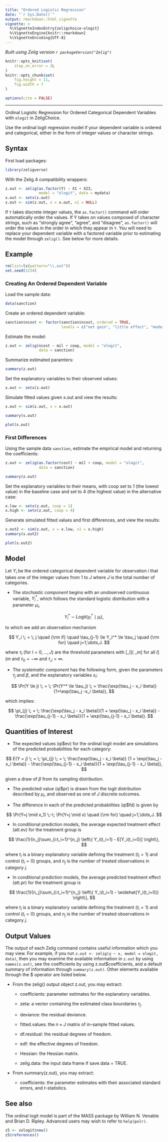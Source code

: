 ```yaml
---
title: "Ordered Logistic Regression"
date: "`r Sys.Date()`"
output: rmarkdown::html_vignette
vignette: >
  %\VignetteIndexEntry{zeligchoice-ologit}
  %\VignetteEngine{knitr::rmarkdown}
  %\VignetteEncoding{UTF-8}
---
```


*Built using Zelig version `r packageVersion("Zelig")`*

```r
knitr::opts_knit$set(
    stop_on_error = 2L
)
knitr::opts_chunk$set(
    fig.height = 11,
    fig.width = 7
)

options(cite = FALSE)
```
---

Ordinal Logistic Regression for Ordered Categorical Dependent Variables with `ologit` in ZeligChoice.

Use the ordinal logit regression model if your dependent variable is
ordered and categorical, either in the form of integer values or
character strings.

Syntax
------

First load packages:

```r
library(zeligverse)
```

With the Zelig 4 compatibility wrappers:

```r
z.out <- zelig(as.factor(Y) ~ X1 + X23,
               model = "ologit", data = mydata)
x.out <- setx(z.out)
s.out <- sim(z.out, x = x.out, x1 = NULL)
```

If `Y` takes discrete integer values, the `as.factor()` command will order
automatically order the values. If Y takes on values composed of
character strings, such as “strongly agree”, “agree”, and “disagree”,
`as.factor()` will order the values in the order in which they appear in
`Y`. You will need to replace your dependent variable with a factored
variable prior to estimating the model through `zelig()`. See below for more details.

Example
------

```r
rm(list=ls(pattern="\\.out"))
set.seed(1234)
```

### Creating An Ordered Dependent Variable

Load the sample data:

```r
data(sanction)
```

Create an ordered dependent variable:

```r
sanction$ncost <- factor(sanction$ncost, ordered = TRUE,
                         levels = c("net gain", "little effect", "modest loss", "major loss"))
```

Estimate the model:

```r
z.out <- zelig(ncost ~ mil + coop, model = "ologit",
               data = sanction)
```

Summarize estimated paramters:

```r
summary(z.out)
```

Set the explanatory variables to their observed values:

```r
x.out <- setx(z.out)
```

Simulate fitted values given x.out and view the results:

```r
s.out <- sim(z.out, x = x.out)
```

```r
summary(s.out)
```

```r
plot(s.out)
```

### First Differences

Using the sample data `sanction`, estimate the empirical model and returning the coefficients:

```r
z.out <- zelig(as.factor(cost) ~ mil + coop, model = "ologit",
               data = sanction)
```

```r
summary(z.out)
```

Set the explanatory variables to their means, with coop set to 1 (the lowest value) in the baseline case and set
to 4 (the highest value) in the alternative case:

```r
x.low <- setx(z.out, coop = 1)
x.high <- setx(z.out, coop = 4)
```

Generate simulated fitted values and first differences, and view the results:

```r
s.out2 <- sim(z.out, x = x.low, x1 = x.high)
summary(s.out2)
```

```r
plot(s.out2)
```

Model
------

Let $Y_i$ be the ordered categorical dependent variable for
observation $i$ that takes one of the integer values from
$1$ to $J$ where $J$ is the total number of
categories.

-  The *stochastic component* begins with an unobserved continuous
   variable, $Y^*_i$, which follows the standard logistic
   distribution with a parameter $\mu_i$,


$$
    Y_i^* \; \sim \; \textrm{Logit}(y_i^* \mid \mu_i),
$$

   to which we add an observation mechanism


$$
    Y_i \; = \; j \quad {\rm if} \quad \tau_{j-1} \le Y_i^* \le \tau_j
        \quad {\rm for} \quad j=1,\dots,J.
$$

   where $\tau_l$ (for $l=0,\dots,J$) are the threshold
   parameters with [\tau_l]( \tau_m[ for all $l](m$ and
   $\tau_0=-\infty$ and $\tau_J=\infty$.

-  The *systematic component* has the following form, given the
   parameters $\tau_j$ and $\beta$, and the explanatory
   variables $x_i$:


$$
    \Pr(Y \le j) \; = \; \Pr(Y^* \le \tau_j) \; = \frac{\exp(\tau_j -
        x_i \beta)}{1+\exp(\tau_j -x_i \beta)},
$$

   which implies:


$$
    \pi_{j}  \; = \; \frac{\exp(\tau_j - x_i \beta)}{1 + \exp(\tau_j -
        x_i \beta)} - \frac{\exp(\tau_{j-1} - x_i \beta)}{1 +
            \exp(\tau_{j-1} - x_i \beta)}.
$$

Quantities of Interest
------

-  The expected values (qi$ev) for the ordinal logit model are
   simulations of the predicted probabilities for each category:


$$
    E(Y = j) \; = \; \pi_{j} \; = \; \frac{\exp(\tau_j - x_i \beta)}
        {1 + \exp(\tau_j - x_i \beta)} - \frac{\exp(\tau_{j-1} - x_i \beta)}{1 +
       \exp(\tau_{j-1} - x_i \beta)},
$$

   given a draw of $\beta$ from its sampling distribution.

-  The predicted value (qi$pr) is drawn from the logit distribution
   described by $\mu_i$, and observed as one of $J$ discrete
   outcomes.

-  The difference in each of the predicted probabilities (qi$fd) is
   given by


$$
    \Pr(Y=j \mid x_1) \;-\; \Pr(Y=j \mid x) \quad {\rm for} \quad
        j=1,\dots,J.
$$

-  In conditional prediction models, the average expected treatment
   effect (att.ev) for the treatment group is


$$
    \frac{1}{n_j}\sum_{i:t_i=1}^{n_j} \left\{ Y_i(t_i=1) -
        E[Y_i(t_i=0)] \right\},
$$

   where $t_{i}$ is a binary explanatory variable defining the
   treatment ($t_{i}=1$) and control ($t_{i}=0$) groups, and
   $n_j$ is the number of treated observations in category
   $j$.

-  In conditional prediction models, the average predicted treatment
   effect (att.pr) for the treatment group is


$$
    \frac{1}{n_j}\sum_{i:t_i=1}^{n_j} \left\{ Y_i(t_i=1) -
        \widehat{Y_i(t_i=0)} \right\},
$$

   where $t_{i}$ is a binary explanatory variable defining the
   treatment ($t_{i}=1$) and control ($t_{i}=0$) groups, and
   $n_j$ is the number of treated observations in category
   $j$.

Output Values
------

The output of each Zelig command contains useful information which you
may view. For example, if you run
`z.out <- zelig(y ~ x, model = ologit, data)`, then you may examine
the available information in `z.out` by using `names(z.out)`, see
the coefficients by using z.out$coefficients, and a default summary of
information through `summary(z.out)`. Other elements available through
the $ operator are listed below.

-  From the zelig() output object z.out, you may extract:

   -  coefficients: parameter estimates for the explanatory variables.

   -  zeta: a vector containing the estimated class boundaries
      $\tau_j$.

   -  deviance: the residual deviance.

   -  fitted.values: the $n \times J$ matrix of in-sample fitted
      values.

   -  df.residual: the residual degrees of freedom.

   -  edf: the effective degrees of freedom.

   -  Hessian: the Hessian matrix.

   -  zelig.data: the input data frame if save.data = TRUE.

-  From summary(z.out), you may extract:

   -  coefficients: the parameter estimates with their associated
      standard errors, and $t$-statistics.

See also
------

The ordinal logit model is part of the MASS package by William N.
Venable and Brian D. Ripley. Advanced users may wish to refer to
`help(polr)`.

```r
z5 <- zologit$new()
z5$references()
```
